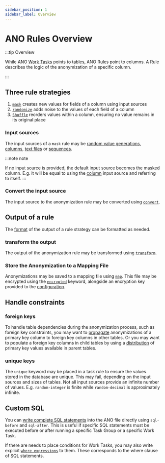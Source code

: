 ```yaml
---
sidebar_position: 1
sidebar_label: Overview
---
```


# ANO Rules Overview

:::tip Overview

While ANO [Work Tasks](../../tasks/overview) points to tables, ANO Rules point to columns. A Rule describes the logic of the anonymization of a specific column.

:::

## Three rule strategies

1. [`mask`](../mask/overview) creates new values for fields of a column using input sources
2. [`randomize`](../randomize/overview) adds noise to the values of each field of a column
3. [`Shuffle`](../shuffle-rule) reorders values within a column, ensuring no value remains in its original place

### Input sources

The input sources of a `mask` rule may be [random value generations](../mask/random-integer), [columns](../mask/column), [text files](../mask/file) or [sequences](../mask/sequence).

:::note note

If no input source is provided, the default input source becomes the masked column. E.g. it will be equal to using the [column](../mask/column) input source and referring to itself.
:::

### Convert the input source

The input source to the anonymization rule may be converted using [`convert`](../convert).

## Output of a rule

The [format](../format-output) of the output of a rule strategy can be formatted as needed.

### transform the output

The output of the anonymization rule may be transformed using [`transform`](../transform).

### Store the Anonymization to a Mapping File

Anonymizations may be saved to a mapping file using [`map`](../map). This file may be encrypted using the [`encrypted`](../map#encryption) keyword, alongside an encryption key provided to the [configuration](../../ano-to-java/configure).

## Handle constraints

### foreign keys

To handle table dependencies during the anonymization process, such as foreign key constraints, you may want to [propagate](../propagate) anonymizations of a primary key column to foreign key columns in other tables.
Or you may want to populate a foreign key columns in child tables by using a [distribution](../distribute) of primary key values available in parent tables.

### unique keys

The `unique` keyword may be placed in a task rule to ensure the values stored in the database are unique. This may fail, depending on the input sources and sizes of tables. Not all input sources provide an infinite number of values. E.g. `random-integer` is finite while `random-decimal` is approximately infinite.

## Custom SQL

You can [write complete SQL statements](../sql-before-after) into the ANO file directly using `sql-before` and `sql-after`. This is useful if specific SQL statements must be executed before or after running a specific Task Group or a specific Work Task.

If there are needs to place conditions for Work Tasks, you may also write explicit [`where expressions`](../where-expressions) to them. These corresponds to the where clause of SQL statements.
